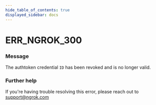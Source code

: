 ```yaml
---
hide_table_of_contents: true
displayed_sidebar: docs
---
```



# ERR_NGROK_300

### Message

The authtoken credential `ID` has been revoked
and is no longer valid.

### Further help

If you're having trouble resolving this error, please reach out to [support@ngrok.com](mailto:support@ngrok.com?subject=Help%20with%20ERR_NGROK_300)

<ErrorDetails error="err_ngrok_300" />
